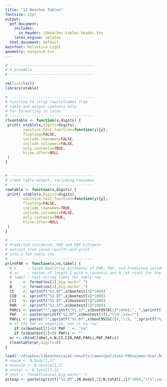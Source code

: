 ```yaml
---
title: "13 Beaches Tables"
fontsize: 12pt
output:
  pdf_document:
    includes:
      in_header: 13beaches-tables-header.tex
    latex_engine: xelatex
  html_document: default
mainfont: Helvetica Light
geometry: margin=0.5in
---
```



```r
# --------------------------------------
# R preamble
# --------------------------------------

rm(list=ls())
library(xtable)

# --------------------------------------
# function to strip row/colnames from 
# table and output contents only
# for formatting in latex
# --------------------------------------
cleantable <- function(x,digits) {
 print( xtable(x,digits=digits),
        sanitize.text.function=function(y){y},
        floating=FALSE,
        include.rownames=FALSE,
        include.colnames=FALSE,
        only.contents=TRUE,
        hline.after=NULL
 )
}


# --------------------------------------
# clean table output, including rownames
# --------------------------------------
rowtable <- function(x,digits) {
 print( xtable(x,digits=digits),
        sanitize.text.function=function(y){y},
        floating=FALSE,
        include.rownames=TRUE,
        include.colnames=FALSE,
        only.contents=TRUE,
        hline.after=NULL
 )
}
```


\blandscape
\begin{table}[h!tb]
\begin{center}
\caption{Participant Characteristics by Age Category \label{tab:ptable}}
\begin{footnotesize}
\begin{tabular}{l rrr rrr rrr rrr}
 & \\
  & \multicolumn{3}{c}{All Ages} & \multicolumn{3}{c}{Age 0 to 4 Years} & \multicolumn{3}{c}{Age 5 to 10 Years} & \multicolumn{3}{c}{Age >10 Years}   \\
 % & N & \% & Median (IQR) &  N & \% & Median (IQR) & N & \% & Median (IQR) & N & \% & Median (IQR) \\
    & N & \% & Median &  N & \% & Median & N & \% & Median  & N & \% & Median \\
  &  &  & (IQR) &  &  &  (IQR) &  &  &  (IQR) &  &  &  (IQR) \\
\hline
```r
# ----------------------------
# Study participant table
# ----------------------------
load("~/dropbox/13beaches/aim1-results/rawoutput/aim1-descriptive-stat-tables.Rdata")
cleantable(tab.res,0)
```
\hline
\end{tabular}
\end{footnotesize}
\end{center}
\end{table}
\elandscape


```r
# --------------------------------------
# Predicted incidence, PAR and PAF estimate
# extract from saved results and print
# into a TeX table row
# --------------------------------------
printPAR <- function(x,ns,label) {
  # x     : Saved Bootstrap Estimates of PAR, PAF, and Predicted incidence
  # ns    : vector of length 2 with n (events) and N (at risk) for the row
  # label : text string label for table row
  n     <- format(ns[1],big.mark=",")
  N     <- format(ns[2],big.mark=",")
  CI    <- sprintf("%1.0f",x$bootest[3]*1000)
  CI0   <- sprintf("%1.0f",x$bootest[4]*1000)
  CI1   <- sprintf("%1.0f",x$bootest[5]*1000)
  PAR   <- sprintf("%1.1f",x$bootest[1]*1000)
  PARci <- paste("(",sprintf("%1.1f",x$boot95lb[1]*1000),", ",sprintf("%1.1f",x$boot95ub[1]*1000),")",sep="")
  PAF   <- paste(sprintf("%1.0f",x$bootest[2]),"\\%",sep="")
  PAFci <- paste("(",sprintf("%1.0f",x$boot95lb[2]),"\\%, ",sprintf("%1.0f",x$boot95ub[2]),"\\%)",sep="")
  # if the PAF is negative, set it to "na"
    if (x$bootest[2]<0) PAF   <- "na"
    if (x$bootest[2]<0) PAFci <- ""
  ar <- cbind(label,n,N,CI,CI0,PAR,PARci,PAF,PAFci)
  cleantable(ar,digits=0) 
}
```

```r
load("~/dropbox/13beaches/aim2-results/rawoutput/aim2-PARswimex-diar.Rdata")
# nswim <- N.body[1,2]
# nnoswim <- N.noswim[1,2]
# ntotal <- N.total[1,2]
# ntot <- format(ntotal,big.mark=",")
pctexp <- paste(sprintf("%1.0f",(N.body[,2]/N.total[,2])*100),"\\%",sep="")
```
\begin{table}[h!tb]
\begin{center}
\begin{minipage}{0.8\textwidth}
\caption{Population Attributable Risk Among Beachgoers Due to Body Immersion Swimming. \label{tab:ARswimexp}}
\end{minipage}
\begin{tabular}{l rr cc rl rl}
 & \\
&   &                & \multicolumn{2}{c}{Predicted Incidence \textsuperscript{a}}  & \multicolumn{2}{c}{Population}        & \multicolumn{2}{c}{Population}    \\
 &  &                & \multicolumn{2}{c}{per 1000}             & \multicolumn{2}{c}{Attributable Risk \textsuperscript{b}} & \multicolumn{2}{c}{Attributable Fraction \textsuperscript{c}} \\
\cline{4-5}
 & N   & N            & Observed & No Swim                       & \multicolumn{2}{c}{(95\% CI)}         & \multicolumn{2}{c}{(95\% CI)} \\
 &  Events &  At Risk & Exposure & Exposure &  \\
\hline
& \\
\textbf{Diarrhea, episodes} \\
```r
load("~/dropbox/13beaches/aim2-results/rawoutput/aim2-PARswimex-diar.Rdata")
printPAR(PARswimex.diar,N.total[1,],label="All Ages")
```
Age Stratified \\
```r
printPAR(PARswimex.diar.0to4,N.total[2,],label="~~Ages 0 to 4")
printPAR(PARswimex.diar.5to10,N.total[3,],label="~~Ages 5 to 10")
printPAR(PARswimex.diar.11plus,N.total[4,],label="~~Ages >10")
```
& \\
\textbf{Gastrointestinal} \\
\textbf{illness \textsuperscript{d}, episodes} \\
```r
load("~/dropbox/13beaches/aim2-results/rawoutput/aim2-PARswimex-gi.Rdata")
printPAR(PARswimex.gi,N.total[1,],label="All Ages")
```
Age Stratified \\
```r
printPAR(PARswimex.gi.0to4,N.total[2,],label="~~Ages 0 to 4")
printPAR(PARswimex.gi.5to10,N.total[3,],label="~~Ages 5 to 10")
printPAR(PARswimex.gi.11plus,N.total[4,],label="~~Ages >10")
```
& \\
\textbf{Missed Daily} \\
\textbf{Activities \textsuperscript{e}, days} \\
```r
load("~/dropbox/13beaches/aim2-results/rawoutput/aim2-PARswimex-dailygi.Rdata")
printPAR(PARswimex.dailygi,N.total[1,],"All Ages")
```
Age Stratified \\
```r
# TEMP CODE
# zero-out a few unrealistic estimates that weren't filtered in ARboot
  PARswimex.dailygi.0to4$stats[(PARswimex.dailygi.0to4$stats[,3]>10), ] <- NA
  PARswimex.dailygi.0to4$bootest  <- apply(PARswimex.dailygi.0to4$stats,2,function(x) mean(x,na.rm=T))
  PARswimex.dailygi.0to4$boot95lb <- apply(PARswimex.dailygi.0to4$stats,2,function(x) quantile(x,prob=c(0.025),na.rm=T))
  PARswimex.dailygi.0to4$boot95ub <- apply(PARswimex.dailygi.0to4$stats,2,function(x) quantile(x,prob=c(0.975),na.rm=T))
printPAR(PARswimex.dailygi.0to4,N.total[2,],label="~~Ages 0 to 4")
printPAR(PARswimex.dailygi.5to10,N.total[3,],label="~~Ages 5 to 10")
printPAR(PARswimex.dailygi.11plus,N.total[4,],label="~~Ages >10")
```
& \\
\textbf{Missed Paid} \\
\textbf{Work \textsuperscript{f}, days} \\
```r
load("~/dropbox/13beaches/aim2-results/rawoutput/aim2-PARswimex-workgi.Rdata")
printPAR(PARswimex.workgi,N.total[1,],"All Ages\\textsuperscript{h}")
```

& \\
\textbf{Medical Visits \textsuperscript{g},} \\
\textbf{events} \\
```r
load("~/dropbox/13beaches/aim2-results/rawoutput/aim2-PARswimex-medgi.Rdata")
printPAR(PARswimex.medgi,N.total[1,],label="All Ages\\textsuperscript{h}")
```
& \\
\hline
\end{tabular}
\end{center}

\begin{scriptsize}
\begin{minipage}{\textwidth}
\begin{enumerate}
  \setlength{\itemsep}{1pt}
  \item[a] Predicted incidence per 1000 among all beachgoers under the empirical distribution of swim exposure (observed) and under a counterfactual scenario where nobody entered the water. Estimates are from a multivariable regression model adjusted for a range of potential confounders and beach level fixed-effects (see text for details).
  \item[b] Population Attributable Risk is the number of events per 1000 beachgoers that would be prevented if swimming exposure were removed from the population. The proportion exposed to body immersion swimming was: all ages (`r pctexp[1]`), ages 0-4 (`r pctexp[2]`), ages 5-10 (`r pctexp[3]`), ages >10 (`r pctexp[4]`). Supplement File 1 Appendix 2 includes additional details.
  \item[c] Population Attributable Fraction is the percentage of events among beachgoers attributable to body immersion swimming.
  \item[d] Gastrointestinal illness was defined as (i) diarrhea or (ii) vomiting or (iii) stomach cramps and missed daily activities or (iv) nausea and missed daily activities.
  \item[e] Includes days of school, work, or vacation missed because of gastrointestinal illness.
  \item[f] Includes work days missed because of gastrointestinal illness.
  \item[g] Includes phone consultations, outpatient visits, and emergency room visits due to gastrointestinal illness. 
  \item[h] Outcome incidence was too rare to calculate age-stratified estimates.
\end{enumerate}
\end{minipage}
\end{scriptsize}
\end{table}









